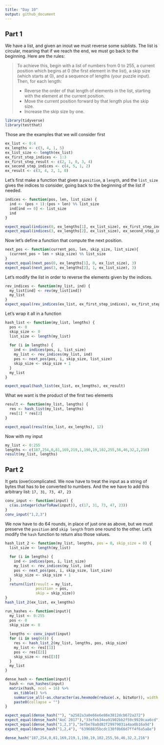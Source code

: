 ```yaml
---
title: "Day 10"
output: github_document
---
```

## Part 1
We have a list, and given an inout we must reverse some sublists. The list is circular, meaning that if we reach the end, we must go back to the beginning.
Here are the rules:

>To achieve this, begin with a list of numbers from 0 to 255, a current position which begins at 0 (the first element in the list), a skip size (which starts at 0), and a sequence of lengths (your puzzle input). Then, for each length:
>
> *   Reverse the order of that length of elements in the list, starting with the element at the current position.
> *    Move the current position forward by that length plus the skip size.
> *    Increase the skip size by one.

```r
library(tidyverse)
library(testthat)
```

Those are the examples that we will consider first

```r
ex_list <- 0:4
ex_lengths <- c(3, 4, 1, 5)
ex_list_size <- length(ex_list)
ex_first_step_indices <- 1:3
ex_first_step_result <- c(2, 1, 0, 3, 4)
ex_second_step_indices <- c(4, 5, 1, 2)
ex_result <- c(3, 4, 2, 1, 0)
```


Let's first make a function that given a `position`, a `length`, and the `list_size` gives the indices to consider, going back to the beginning of the list if needed.

```r
indices <- function(pos, len, list_size) {
  ind <- (pos + 1):(pos + len) %% list_size
  ind[ind == 0] <- list_size
  ind
}

expect_equal(indices(0, ex_lengths[1], ex_list_size), ex_first_step_indices)
expect_equal(indices(3, ex_lengths[2], ex_list_size), ex_second_step_indices)
```

Now let's define a function that compute the next position.
```r
next_pos <- function(current_pos, len, skip_size, list_size){
  (current_pos + len + skip_size) %% list_size
}
expect_equal(next_pos(0, ex_lengths[1], 0, ex_list_size), 3)
expect_equal(next_pos(3, ex_lengths[2], 1, ex_list_size), 3)
```

Let's modify the list in order to reverse the elements given by the indices.
```r
rev_indices <- function(my_list, ind) {
  my_list[ind] <- rev(my_list[ind])
  my_list
}
expect_equal(rev_indices(ex_list, ex_first_step_indices), ex_first_step_result)
```

Let's wrap it all in a function
```r
hash_list <- function(my_list, lengths) {
  pos <- 0
  skip_size <- 0
  list_size <- length(my_list)
  
  for (i in lengths) {
    ind <- indices(pos, i, list_size)
    my_list <- rev_indices(my_list, ind)
    pos <- next_pos(pos, i, skip_size, list_size)
    skip_size <- skip_size + 1    
  }
  my_list
}

expect_equal(hash_list(ex_list, ex_lengths), ex_result)
```

What we want is the product of the first two elements
```r
result <- function(my_list, lengths) {
  res <- hash_list(my_list, lengths)
  res[1] * res[2]
}

expect_equal(result(ex_list, ex_lengths), 12)
```


Now with my input
```r
my_list <- 0:255
lengths <- c(187,254,0,81,169,219,1,190,19,102,255,56,46,32,2,216)
result(my_list, lengths)
```

## Part 2

It gets (over)complicated. We now have to treat the input as a string of bytes that has to be converted to numbers. And the we have to add this arbitrary list: `17, 31, 73, 47, 23`
```r
conv_input <- function(input) {
  c(as.integer(charToRaw(input)), c(17, 31, 73, 47, 23))
}
conv_input("1,2,3")
```

We now have to do 64 rounds, in place of just one as above, but we must preserve the `position` and `skip length` from one round to the other.
Let's modify the `hash` function to return also those values.
```r
hash_list_2 <- function(my_list, lengths, pos = 0, skip_size = 0) {
  list_size <- length(my_list)
  
  for (i in lengths) {
    ind <- indices(pos, i, list_size)
    my_list <- rev_indices(my_list, ind)
    pos <- next_pos(pos, i, skip_size, list_size)
    skip_size <- skip_size + 1    
  }
  return(list(result = my_list, 
              position = pos, 
              skip = skip_size))
}
hash_list_2(ex_list, ex_lengths)
```

```r
run_hashes <- function(input){
  my_list <- 0:255
  pos <- 0
  skip_size <- 0
  
  lengths <- conv_input(input)
  for (i in seq(64)) {
    res <- hash_list_2(my_list, lengths, pos, skip_size)
    my_list <- res[[1]]
    pos <- res[[2]]
    skip_size <- res[[3]]
  }
  my_list
}
```

```r
dense_hash <- function(input){
  hash <- run_hashes(input)
  matrix(hash, ncol = 16) %>% 
    as_tibble() %>% 
    summarise_all(~as.character(as.hexmode(reduce(.x, bitwXor)), width = 2)) %>% 
    paste0(collapse = "")
}

expect_equal(dense_hash(""), "a2582a3a0e66e6e86e3812dcb672a272")
expect_equal(dense_hash("AoC 2017"),"33efeb34ea91902bb2f59c9920caa6cd")
expect_equal(dense_hash("1,2,3"),"3efbe78a8d82f29979031a4aa0b16a9d")
expect_equal(dense_hash("1,2,4"), "63960835bcdc130f0b66d7ff4f6a5a8e")
```

```r
dense_hash("187,254,0,81,169,219,1,190,19,102,255,56,46,32,2,216")
```

